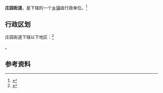 {{中国乡级行政区|37/06/86/002/000}}

'''庄园街道'''，是{{PRC admin/fullname|37/06/86/002/000|3}}下辖的一个[[乡镇|乡镇]]级行政单位。<ref>{{PRC admin/ref sgc|{{PRC admin/parent|37/06/86/002/000}}}}</ref>

== 行政区划 ==

庄园街道下辖以下地区：<ref>{{PRC admin/ref sgc|37/06/86/002/000}}</ref>

{{PRC admin/children|37/06/86/002/000}}。

== 参考资料 ==

{{reflist}}

{{行政区划小作品}}
{{PRC admin/navcat|37/06/86/002/000}}